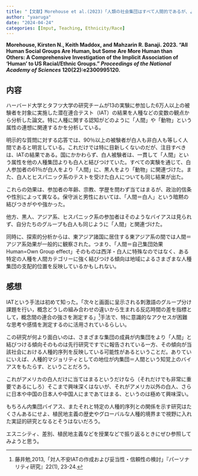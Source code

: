 ```yaml
---
title: "【文献】Morehouse et al.(2023)「人類の社会集団はすべて人間的であるが、より人間的な集団もある」"
author: "yaaruga"
date: "2024-04-24"
categories: [Imput, Teaching, Ethnicity/Race]
---
```

**Morehouse, Kirsten N., Keith Maddox, and Mahzarin R. Banaji. 2023. “All Human Social Groups Are Human, but Some Are More Human than Others: A Comprehensive Investigation of the Implicit Association of ‘Human’ to US Racial/Ethnic Groups.” *Proceedings of the National Academy of Sciences* 120(22):e2300995120.**

## 内容
ハーバード大学とタフツ大学の研究チームが13の実験に参加した6万人以上の被験者を対象に実施した潜在連合テスト（IAT）の結果を人種などの変数の観点から分析した論文。特に人種に関する認知がどのように「人間」や「動物」という属性の連想に関連するかを分析している。

明示的な質問に対する応答では、90％以上の被験者が白人も非白人も等しく人間であると明言している。これだけでは特に目新しくないのだが、注目すべきは、IATの結果である。国にかかわらず、白人被験者は、一貫して「人間」という属性を他の人種集団よりも白人と結びつけていた。すべての実験を通じて、白人参加者の61％が白人をより「人間」に、黒人をより「動物」に関連づけた。また、白人とヒスパニック系のテストを受けた白人についても同じ結果が出た。

これらの効果は、参加者の年齢、宗教、学歴を問わず当てはまるが、政治的信条や性別によって異なる。保守派と男性においては、「人間＝白人」という暗黙の結びつきがやや強かった。

他方、黒人、アジア系、ヒスパニック系の参加者はそのようなバイアスは見られず、自分たちのグループも白人も同じように「人間」と関連づけた。

同時に、探索的分析からは、東アジア諸国に居住する東アジア系の間では人間＝アジア系効果が一般的に観察された。つまり、「人間＝自己集団効果 Human=Own Group effect」そのものは西洋・白人に特殊なのではなく、ある特定の人種を人間カテゴリーに強く結びつける傾向は地域によるさまざまな人種集団の支配的位置を反映しているかもしれない。

## 感想
IATという手法は初めて知った。「次々と画面に呈示される刺激語のグループ分け課題を行い，概念どうしの組み合わせの違いから生まれる反応時間の差を指標として，概念間の連合の強さを測定する」^[藤井勉,2013,「対人不安IATの作成および妥当性・信頼性の検討」『パーソナリティ研究』22(1), 23-24.]手法で、特に意識的なアクセスが困難な思考や感情を測定するのに活用されているらしい。

この研究が何より面白いのは、さまざまな集団の成員が内集団をより「人間」と結びつける傾向そのものは先行研究ですでに報告されている一方、その傾向が当該社会における人種的序列を反映している可能性があるということだ。ありていにいえば、人種的マジョリティとしての地位が内集団＝人間という知覚上のバイアスをもたらす、ということだろう。

これがアメリカの白人だけに当てはまるというだけなら（それだけでも非常に重要であるにしろ）そこまで興味深くはないが、それがアメリカ以外の白人、さらに日本や中国の日本人や中国人にまであてはまる、というのは極めて興味深い。

もちろん内集団バイアス、またそれと特定の人種的序列との関係を示す研究はたくさんあるにせよ、植民地主義の歴史やグローバルな人種的境界まで視野に入れた実証的研究となるとそうはないだろう。

エスニシティ、差別、植民地主義などを授業などで振り返るときにぜひ参照してみようと思う。